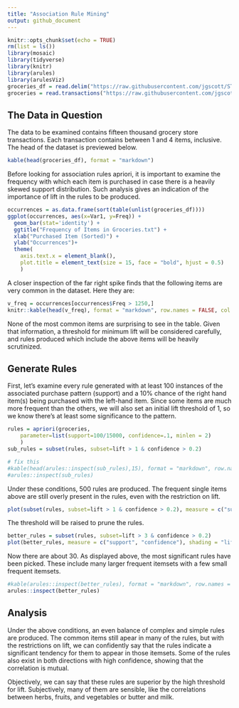 ```yaml
---
title: "Association Rule Mining"
output: github_document
---
```


```r
knitr::opts_chunk$set(echo = TRUE)
rm(list = ls())
library(mosaic)
library(tidyverse)
library(knitr)
library(arules)
library(arulesViz)
groceries_df = read.delim("https://raw.githubusercontent.com/jgscott/STA380/master/data/groceries.txt", header = FALSE, sep = ",", na.strings = c("",NaN))
groceries = read.transactions("https://raw.githubusercontent.com/jgscott/STA380/master/data/groceries.txt", format = "basket", sep = ",")
```

## The Data in Question

The data to be examined contains fifteen thousand grocery store transactions. Each transaction contains between 1 and 4 items, inclusive. The head of the dataset is previewed below.

```r
kable(head(groceries_df), format = "markdown")
```

Before looking for association rules apriori, it is important to examine the frequency with which each item is purchased in case there is a heavily skewed support distribution. Such analysis gives an indication of the importance of lift in the rules to be produced.

```r
occurrences = as.data.frame(sort(table(unlist(groceries_df))))
ggplot(occurrences, aes(x=Var1, y=Freq)) +
  geom_bar(stat='identity') +
  ggtitle("Frequency of Items in Groceries.txt") +
  xlab("Purchased Item (Sorted)") +
  ylab("Occurrences")+
  theme(
    axis.text.x = element_blank(),
    plot.title = element_text(size = 15, face = "bold", hjust = 0.5)
    )
```

A closer inspection of the far right spike finds that the following items are very common in the dataset. Here they are:

```r
v_freq = occurrences[occurrences$Freq > 1250,]
knitr::kable(head(v_freq), format = "markdown", row.names = FALSE, col.names = c("Item","Occurrences"))
```

None of the most common items are surprising to see in the table. Given that information, a threshold for minimum lift will be considered carefully, and rules produced which include the above items will be heavily scrutinized.

## Generate Rules

First, let's examine every rule generated with at least 100 instances of the associated purchase pattern (support) and a 10% chance of the right hand item(s) being purchased with the left-hand item. Since some items are much more frequent than the others, we will also set an initial lift threshold of 1, so we know there's at least some significance to the pattern.

```r
rules = apriori(groceries, 
	parameter=list(support=100/15000, confidence=.1, minlen = 2)
	)
sub_rules = subset(rules, subset=lift > 1 & confidence > 0.2)
```

```r
# fix this
#kable(head(arules::inspect(sub_rules),15), format = "markdown", row.names = FALSE)
#arules::inspect(sub_rules)
```

Under these conditions, 500 rules are produced. The frequent single items above are still overly present in the rules, even with the restriction on lift.

```r
plot(subset(rules, subset=lift > 1 & confidence > 0.2), measure = c("support", "confidence"), shading = "lift", jitter = 0)
```

The threshold will be raised to prune the rules.

```r
better_rules = subset(rules, subset=lift > 3 & confidence > 0.2)
plot(better_rules, measure = c("support", "confidence"), shading = "lift")
```

Now there are about 30. As displayed above, the most significant rules have been picked. These include many larger frequent itemsets with a few small frequent itemsets.

```r
#kable(arules::inspect(better_rules), format = "markdown", row.names = FALSE)
arules::inspect(better_rules)
```

## Analysis

Under the above conditions, an even balance of complex and simple rules are produced. The common items still apear in many of the rules, but with the restrictions on lift, we can confidently say that the rules indicate a significant tendency for them to appear in those itemsets. Some of the rules also exist in both directions with high confidence, showing that the correlation is mutual.

Objectively, we can say that these rules are superior by the high threshold for lift. Subjectively, many of them are sensible, like the correlations between herbs, fruits, and vegetables or butter and milk.